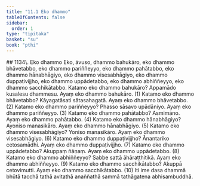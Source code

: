 ```yaml
---
title: "11.1 Eko dhammo"
tableOfContents: false
sidebar:
  order: 1
type: "tipitaka"
basket: "su"
book: "pthi"
---
```



<DynamicBreadcrumb />

<Paragraph type="center" book="pthi">
## 1134\. Eko dhammo
</Paragraph>

<Division number="351" book="pthi">

<Paragraph number="1135" book="pthi">
Eko, āvuso, dhammo bahukāro, eko dhammo bhāvetabbo, eko dhammo pariññeyyo, eko dhammo pahātabbo, eko dhammo hānabhāgiyo, eko dhammo visesabhāgiyo, eko dhammo duppaṭivijjho, eko dhammo uppādetabbo, eko dhammo abhiññeyyo, eko dhammo sacchikātabbo.
</Paragraph>

<Paragraph number="1136" book="pthi">
Katamo eko dhammo <Emphasis>bahukāro?</Emphasis> Appamādo kusalesu dhammesu. Ayaṃ eko dhammo bahukāro. (1)
</Paragraph>

<Paragraph number="1137" book="pthi">
Katamo eko dhammo <Emphasis>bhāvetabbo?</Emphasis> Kāyagatāsati sātasahagatā. Ayaṃ eko dhammo bhāvetabbo. (2)
</Paragraph>

<Paragraph number="1138" book="pthi">
Katamo eko dhammo <Emphasis>pariññeyyo?</Emphasis> Phasso sāsavo upādāniyo. Ayaṃ eko dhammo pariññeyyo. (3)
</Paragraph>

<Paragraph number="1139" book="pthi">
Katamo eko dhammo <Emphasis>pahātabbo?</Emphasis> Asmimāno. Ayaṃ eko dhammo pahātabbo. (4)
</Paragraph>

<Paragraph number="1140" book="pthi">
Katamo eko dhammo <Emphasis>hānabhāgiyo?</Emphasis> Ayoniso manasikāro. Ayaṃ eko dhammo hānabhāgiyo. (5)
</Paragraph>

<Paragraph number="1141" book="pthi">
Katamo eko dhammo <Emphasis>visesabhāgiyo?</Emphasis> Yoniso manasikāro. Ayaṃ eko dhammo visesabhāgiyo. (6)
</Paragraph>

<Paragraph number="1142" book="pthi">
Katamo eko dhammo <Emphasis>duppaṭivijjho?</Emphasis> Ānantariko cetosamādhi. Ayaṃ eko dhammo duppaṭivijjho. (7)
</Paragraph>

<Paragraph number="1143" book="pthi">
Katamo eko dhammo <Emphasis>uppādetabbo?</Emphasis> Akuppaṃ ñāṇaṃ. Ayaṃ eko dhammo uppādetabbo. (8)
</Paragraph>

<Paragraph number="1144" book="pthi">
Katamo eko dhammo <Emphasis>abhiññeyyo?</Emphasis> Sabbe sattā āhāraṭṭhitikā. Ayaṃ eko dhammo abhiññeyyo. (9)
</Paragraph>

<Paragraph number="1145" book="pthi">
Katamo eko dhammo <Emphasis>sacchikātabbo?</Emphasis> Akuppā cetovimutti. Ayaṃ eko dhammo sacchikātabbo. (10)
</Paragraph>

<Paragraph number="1146" book="pthi">
Iti ime dasa dhammā bhūtā tacchā tathā avitathā anaññathā sammā tathāgatena abhisambuddhā.
</Paragraph>
</Division>